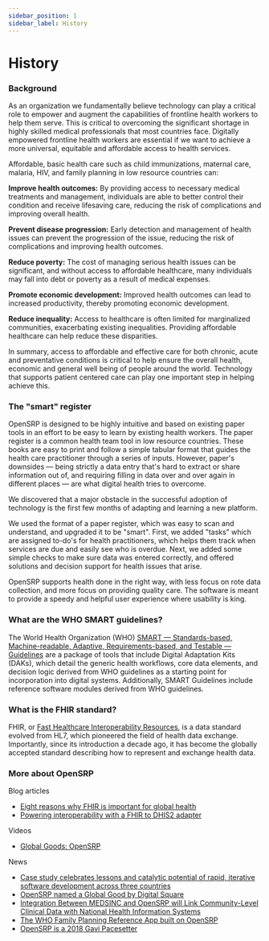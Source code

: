 ```yaml
---
sidebar_position: 1
sidebar_label: History
---
```


# History

### Background

As an organization we fundamentally believe technology can play a critical role to empower and augment the capabilities of frontline health workers to help them serve. This is critical to overcoming the significant shortage in highly skilled medical professionals that most countries face. Digitally empowered frontline health workers are essential if we want to achieve a more universal, equitable and affordable access to health services.

Affordable, basic health care such as child immunizations, maternal care, malaria, HIV, and family planning in low resource countries can:

**Improve health outcomes:** By providing access to necessary medical treatments and management, individuals are able to better control their condition and receive lifesaving care, reducing the risk of complications and improving overall health.

**Prevent disease progression:** Early detection and management of health issues can prevent the progression of the issue, reducing the risk of complications and improving health outcomes.

**Reduce poverty:** The cost of managing serious health issues can be significant, and without access to affordable healthcare, many individuals may fall into debt or poverty as a result of medical expenses.

**Promote economic development:** Improved health outcomes can lead to increased productivity, thereby promoting economic development.

**Reduce inequality:** Access to healthcare is often limited for marginalized communities, exacerbating existing inequalities. Providing affordable healthcare can help reduce these disparities.

In summary, access to affordable and effective care for both chronic, acute and preventative conditions is critical to help ensure the overall health, economic and general well being of people around the world. Technology that supports patient centered care can play one important step in helping achieve this.

### The "smart" register
OpenSRP is designed to be highly intuitive and based on existing paper tools in an effort to be easy to learn by existing health workers.
The paper register is a common health team tool in low resource countries. These books are easy to print and follow a simple tabular format that guides the health care practitioner through a series of inputs. However, paper's downsides — being strictly a data entry that's hard to extract or share information out of, and requiring filling in data over and over again in different places — are what digital health tries to overcome.

We discovered that a major obstacle in the successful adoption of technology is the first few months of adapting and learning a new platform.

We used the format of a paper register, which was easy to scan and understand, and upgraded it to be "smart". First, we added "tasks" which are assigned to-do's for health practitioners, which helps them track when services are due and easily see who is overdue. Next, we added some simple checks to make sure data was entered correctly, and offered solutions and decision support for health issues that arise.

OpenSRP supports health done in the right way, with less focus on rote data collection, and more focus on providing quality care. The software is meant to provide a speedy and helpful user experience where usability is king.

### What are the WHO SMART guidelines?

The World Health Organization (WHO) [SMART — Standards-based, Machine-readable, Adaptive, Requirements-based, and Testable — Guidelines](https://www.who.int/teams/digital-health-and-innovation/smart-guidelines/) are a package of tools that include Digital Adaptation Kits (DAKs), which detail the generic health workflows, core data elements, and decision logic derived from WHO guidelines as a starting point for incorporation into digital systems. Additionally, SMART Guidelines include reference software modules derived from WHO guidelines.

### What is the FHIR standard?

FHIR, or [Fast Healthcare Interoperability Resources](https://hl7.org/fhir/), is a data standard evolved from HL7, which pioneered the field of health data exchange. Importantly, since its introduction a decade ago, it has become the globally accepted standard describing how to represent and exchange health data.

### More about OpenSRP

Blog articles
- [Eight reasons why FHIR is important for global health](https://ona.io/home/eight-reasons-why-fhir-is-important/)
- [Powering interoperability with a FHIR to DHIS2 adapter](https://github.com/opensrp/fhircore/blob/rw-pld-gitbook-sync/docs/readme/history/#overview)

Videos
- [Global Goods: OpenSRP](https://youtu.be/KOlfiWDr1mw)

News
- [Case study celebrates lessons and catalytic potential of rapid, iterative software development across three countries](https://bidinitiative.org/blog/case-study-celebrates-lessons-and-catalytic-potential-of-rapid-iterative-software-development-across-three-countries/)
- [OpenSRP named a Global Good by Digital Square](https://ona.io/home/opensrp-named-a-global-good-by-digital-square/)
- [Integration Between MEDSINC and OpenSRP will Link Community-Level Clinical Data with National Health Information Systems](https://www.businesswire.com/news/home/20180130005503/en/Integration-Between-MEDSINC-and-OpenSRP%C2%A0will-Link-Community-Level-Clinical-Data-with-National-Health-Information-Systems)
- [The WHO Family Planning Reference App built on OpenSRP](https://fpdigitalsolution.org/case-study/the-who-family-planning-reference-app-built-on-opensrp/#introduction)
- [OpenSRP is a 2018 Gavi Pacesetter](https://ona.io/home/opensrp-is-a-2018-gavi-pacesetter/)